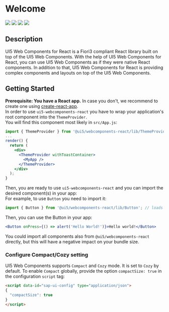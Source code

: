 

<Meta title=" Welcome | UI5 Web Components for React" />

# Welcome
[![](https://img.shields.io/travis/SAP/ui5-webcomponents-react/master.svg)](https://travis-ci.org/SAP/ui5-webcomponents-react)
[![](https://img.shields.io/coveralls/github/SAP/ui5-webcomponents-react/master.svg)](https://coveralls.io/github/SAP/ui5-webcomponents-react)
[![](https://img.shields.io/npm/v/@ui5/webcomponents-react/latest.svg)](https://www.npmjs.com/package/@ui5/webcomponents-react)
[![](https://img.shields.io/npm/v/@ui5/webcomponents-react/next.svg)](https://www.npmjs.com/package/@ui5/webcomponents-react)



## Description
UI5 Web Components for React is a Fiori3 compliant React library built on top of the UI5 Web Components.
With the help of UI5 Web Components for React, you can use UI5 Web Components as if they were native React components.
In addition to that, UI5 Web Components for React is providing complex components and layouts on top of the UI5 Web Components.

## Getting Started

**Prerequisite: You have a React app.** In case you don't, we recommend to create one using [create-react-app](https://facebook.github.io/create-react-app/).<br/>
In order to use `ui5-webcomponents-react` you have to wrap your application's root component into the `ThemeProvider`.<br/>
You will find this component most likely in `src/App.js`:
```jsx
import { ThemeProvider } from '@ui5/webcomponents-react/lib/ThemeProvider';
...
render() {
  return (
    <div>
      <ThemeProvider withToastContainer>
        <MyApp />
      </ThemeProvider>
    </div>
  );
}
```

Then, you are ready to use `ui5-webcomponents-react` and you can import the desired component(s) in your app:<br />
For example, to use ```Button``` you need to import it:

```jsx
import { Button } from '@ui5/webcomponents-react/lib/Button'; // loads ui5-button wrapped in a ui5-webcomponents-react component
```

Then, you can use the Button in your app:

```jsx
<Button onPress={() => alert('Hello World!')}>Hello world!</Button>
```

You could import all components also from `@ui5/webcomponents-react` directly, but this will have a negative impact on your bundle size.

### Configure Compact/Cozy setting
UI5 Web Components supports ```Compact``` and ```Cozy``` mode. It is set to ```Cozy``` by default. To enable ```Compact``` globally, provide the option ```compactSize: true``` in the configuration ```script``` tag:

```html
<script data-id="sap-ui-config" type="application/json">
{
  "compactSize": true
}
</script>
```
